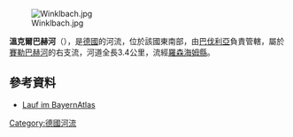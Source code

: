{{Onesource|time=2020-12-09T09:07:25+00:00}}
{{Coord|47.80557|N|12.13887|E|display=title}}
[[Image:Winklbach.jpg|right]]

'''溫克爾巴赫河'''（{{lang-de|Winklbach}}），是[[德國|德國]]的河流，位於該國東南部，由[[巴伐利亞|巴伐利亞]]負責管轄，屬於[[賽勒巴赫河|賽勒巴赫河]]的右支流，河道全長3.4公里，流經[[羅森海姆縣|羅森海姆縣]]。

==參考資料==
* [https://v.bayern.de/yZPw3 Lauf im BayernAtlas]

{{Germany-geo-stub}}
[[Category:德國河流|Category:德國河流]]